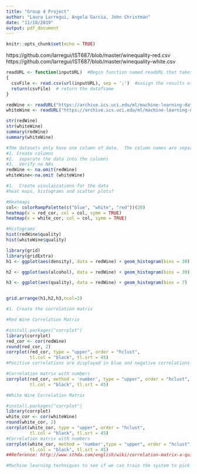 ---
title: "Group 4 Project"
author: "Laura Larregui, Angela Garcia, John Christman"
date: "11/18/2019"
output: pdf_document
---

```{r setup, include=FALSE}
knitr::opts_chunk$set(echo = TRUE)
```

https://github.com/larregui/IST687/blob/master/winequality-red.csv
https://github.com/larregui/IST687/blob/master/winequality-white.csv

```{r readWines}
readURL <- function(inputURL)  #Begin function named readURL that takes a URL
{
  csvFile <- read.csv(url(inputURL), sep = ';')  #assign the results of the URL call as a csv file to a dataframe named csvFile. Added sep = ';' to seperate the data into columns
  return(csvFile)  # return the dataframe
}

redWine <- readURL("https://archive.ics.uci.edu/ml/machine-learning-databases/wine-quality/winequality-red.csv")
whiteWine <- readURL("https://archive.ics.uci.edu/ml/machine-learning-databases/wine-quality/winequality-white.csv")

str(redWine)
str(whiteWine)
summary(redWine)
summary(whiteWine)


```
```{r cleanWine}
#THe datasets only have one column of data.  The column names are separated by periods the data by semi-colons
#1. Create columns 
#2.  separate the data into the columns
#3.  Verify no NAs
redWine <- na.omit(redWine)
whiteWine<-na.omit (whiteWine)

```

```{r visualizeWine echo=FALSE}
#1.  Create visulaizations for the data
#heat maps, histograms and scatter plots?

#Heatmaps
col<- colorRampPalette(c("blue", "white", "red"))(20)
heatmap(x = red_cor, col = col, symm = TRUE)
heatmap(x = white_cor, col = col, symm = TRUE)

#Histograms
hist(redWine$quality)
hist(whiteWine$quality)

library(grid)
library(gridExtra)
h1 <- ggplot(aes(density), data = redWine) + geom_histogram(bins = 30) 

h2 <- ggplot(aes(alcohol), data = redWine) + geom_histogram(bins = 30)

h3 <- ggplot(aes(quality), data = redWine) + geom_histogram(bins = 7)


grid.arrange(h1,h2,h3,ncol=2)

```

```{r correlationWine}
#1. Create the correlation matrix

#Red Wine Correlation Matrix

#install.packages("corrplot")
library(corrplot)
red_cor <- cor(redWine)
round(red_cor, 2)
corrplot(red_cor, type = "upper", order = "hclust", 
         tl.col = "black", tl.srt = 45)
#Positive correlations are displayed in blue and negative correlations in red color. Color intensity and the size of the circle are proportional to the correlation coefficients.

#Correlation matrix with numbers
corrplot(red_cor, method = 'number', type = "upper", order = "hclust", 
         tl.col = "black", tl.srt = 45)

#White Wine Correlation Matrix

#install.packages("corrplot")
library(corrplot)
white_cor <- cor(whiteWine)
round(white_cor, 2)
corrplot(white_cor, type = "upper", order = "hclust", 
         tl.col = "black", tl.srt = 45)
#Correlation matrix with numbers
corrplot(white_cor, method = 'number',type = "upper", order = "hclust", 
         tl.col = "black", tl.srt = 45)
##Reference: http://www.sthda.com/english/wiki/correlation-matrix-a-quick-start-guide-to-analyze-format-and-visualize-a-correlation-matrix-using-r-software
```

```{r learingWine}
#Machine learning techniques to see if we can train the system to pick a good wine
```


